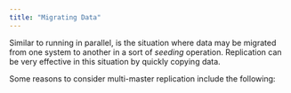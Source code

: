 ```yaml
---
title: "Migrating Data"
---
```


<div id="migrating_data" class="registered_link"></div>

Similar to running in parallel, is the situation where data may be migrated from one system to another in a sort of *seeding* operation. Replication can be very effective in this situation by quickly copying data.

Some reasons to consider multi-master replication include the following:
